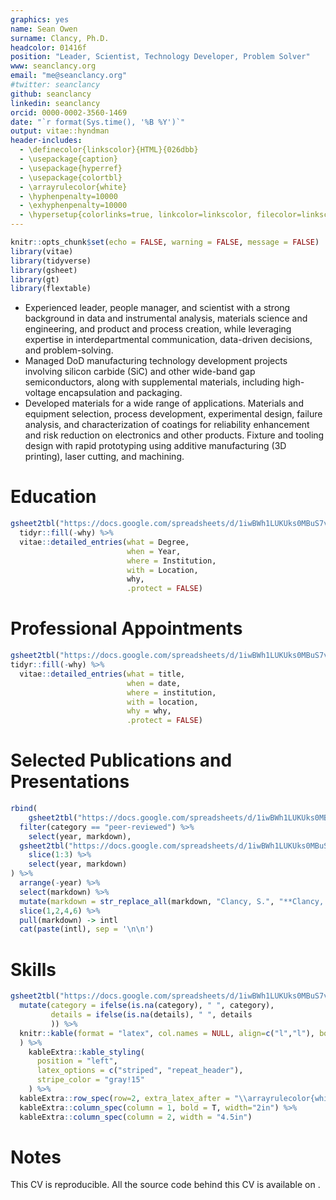 ```yaml
---
graphics: yes
name: Sean Owen
surname: Clancy, Ph.D.
headcolor: 01416f
position: "Leader, Scientist, Technology Developer, Problem Solver"
www: seanclancy.org
email: "me@seanclancy.org"
#twitter: seanclancy
github: seanclancy
linkedin: seanclancy
orcid: 0000-0002-3560-1469
date: "`r format(Sys.time(), '%B %Y')`"
output: vitae::hyndman
header-includes:
  - \definecolor{linkscolor}{HTML}{026dbb}
  - \usepackage{caption}
  - \usepackage{hyperref}
  - \usepackage{colortbl}
  - \arrayrulecolor{white}
  - \hyphenpenalty=10000
  - \exhyphenpenalty=10000
  - \hypersetup{colorlinks=true, linkcolor=linkscolor, filecolor=linkscolor, urlcolor=linkscolor, urlbordercolor=linkscolor}
---
```


```r
knitr::opts_chunk$set(echo = FALSE, warning = FALSE, message = FALSE)
library(vitae)
library(tidyverse)
library(gsheet)
library(gt)
library(flextable)
```

-	\textbf{Engineering, Laboratory, Personnel, Project, and Program Management:} Experienced leader, people manager, and scientist with a strong background in data and instrumental analysis, materials science and engineering, and product and process creation, while leveraging expertise in interdepartmental communication, data-driven decisions, and problem-solving.
-	\textbf{High-Temperature Electronics:} Managed DoD manufacturing technology development projects involving silicon carbide (SiC) and other wide-band gap semiconductors, along with supplemental materials, including high-voltage encapsulation and packaging.   
-	\textbf{Applied Research and Engineering Development:} Developed materials for a wide range of applications. Materials and equipment selection, process development, experimental design, failure analysis, and characterization of coatings for reliability enhancement and risk reduction on electronics and other products. Fixture and tooling design with rapid prototyping using additive manufacturing (3D printing), laser cutting, and machining. 

# Education


```r
gsheet2tbl("https://docs.google.com/spreadsheets/d/1iwBWh1LUKUks0MBuS7vU8L0m35Qv70sb3Aa-84ybYBo/edit#gid=1760172285") %>%
  tidyr::fill(-why) %>%
  vitae::detailed_entries(what = Degree,
                          when = Year,
                          where = Institution, 
                          with = Location, 
                          why,
                          .protect = FALSE)
```

# Professional Appointments

```r
gsheet2tbl("https://docs.google.com/spreadsheets/d/1iwBWh1LUKUks0MBuS7vU8L0m35Qv70sb3Aa-84ybYBo/edit#gid=161085706") %>%
tidyr::fill(-why) %>%
  vitae::detailed_entries(what = title,
                          when = date,
                          where = institution,
                          with = location,
                          why = why,
                          .protect = FALSE)
```

# Selected Publications and Presentations

```r
rbind(
    gsheet2tbl("https://docs.google.com/spreadsheets/d/1iwBWh1LUKUks0MBuS7vU8L0m35Qv70sb3Aa-84ybYBo/edit#gid=0") %>%
  filter(category == "peer-reviewed") %>%
    select(year, markdown),
  gsheet2tbl("https://docs.google.com/spreadsheets/d/1iwBWh1LUKUks0MBuS7vU8L0m35Qv70sb3Aa-84ybYBo/edit#gid=318960497") %>%
    slice(1:3) %>%
    select(year, markdown)
) %>%
  arrange(-year) %>%
  select(markdown) %>%
  mutate(markdown = str_replace_all(markdown, "Clancy, S.", "**Clancy, S.**")) %>%
  slice(1,2,4,6) %>%
  pull(markdown) -> intl
  cat(paste(intl), sep = '\n\n')

```

# Skills

```r
gsheet2tbl("https://docs.google.com/spreadsheets/d/1iwBWh1LUKUks0MBuS7vU8L0m35Qv70sb3Aa-84ybYBo/edit#gid=419644143") %>%
  mutate(category = ifelse(is.na(category), " ", category),
         details = ifelse(is.na(details), " ", details
         )) %>%
  knitr::kable(format = "latex", col.names = NULL, align=c("l","l"), booktabs = T, longtable = T, linesep = "", 
  ) %>%
    kableExtra::kable_styling(
      position = "left",
      latex_options = c("striped", "repeat_header"),
      stripe_color = "gray!15"
    ) %>%
  kableExtra::row_spec(row=2, extra_latex_after = "\\arrayrulecolor{white}") %>%
  kableExtra::column_spec(column = 1, bold = T, width="2in") %>%
  kableExtra::column_spec(column = 2, width = "4.5in")
```

# Notes

This CV is reproducible. All the source code behind this CV is available on \href{https://github.com/seanclancy/CV}{my GitHub repo}.
